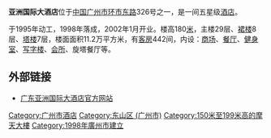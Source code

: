 {{Unreferenced|time=2014-11-17T04:51:16+00:00}}
'''亚洲国际大酒店'''位于[[中国|中国]][[广州市|广州市]][[环市路_(广州)|环市东路]]326号之一，是一间五星级[[酒店|酒店]]。

于1995年动工，1998年落成，2002年1月开业。楼高180[[米_(單位)|米]]，主楼29层、[[裙楼|裙楼]]8层、[[塔楼|塔楼]]7层，楼面面积11.2万平方米，有[[客房|客房]]442间，内设：[[商场|商场]]、[[餐厅|餐厅]]、[[健身室|健身室]]、[[写字楼|写字楼]]、[[会所|会所]]、旋塔餐厅等。

== 外部链接 ==
*[http://www.aihotel.com/ 广东亚洲国际大酒店官方网站]{{Wayback|url=http://www.aihotel.com/ |date=20090225183534 }}

[[Category:广州市酒店|Category:广州市酒店]]
[[Category:东山区_(广州市)|Category:东山区 (广州市)]]
[[Category:150米至199米高的摩天大樓|Category:150米至199米高的摩天大樓]]
[[Category:1998年廣州市建立|Category:1998年廣州市建立]]